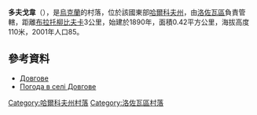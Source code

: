 {{coord|48|57|16|N|36|24|49|E|scale:100000_region:UA|display=title}}

'''多夫戈韋'''（{{lang-uk|Довгове}}），是[[烏克蘭|烏克蘭]]的村落，位於該國東部[[哈爾科夫州|哈爾科夫州]]，由[[洛佐瓦區|洛佐瓦區]]負責管轄，距離[[布拉托柳比夫卡_(洛佐瓦區)|布拉托柳比夫卡]]3公里，始建於1890年，面積0.42平方公里，海拔高度110米，2001年人口85。

==參考資料==
* [http://w1.c1.rada.gov.ua/pls/z7502/A005?rdat1=09.01.2009&rf7571=33670 Довгове]{{dead link|date=2017年12月 |bot=InternetArchiveBot |fix-attempted=yes }}
* [http://weather.in.ua/ua/har'kovskaja/7050 Погода в селі Довгове]{{Wayback|url=http://weather.in.ua/ua/har'kovskaja/7050 |date=20160323025353 }}

{{DEFAULTSORT:Довгове}}
[[Category:哈爾科夫州村落|Category:哈爾科夫州村落]]
[[Category:洛佐瓦區村落|Category:洛佐瓦區村落]]


{{Kharkiv-geo-stub}}
